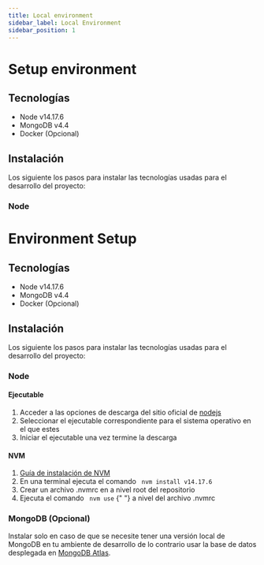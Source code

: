 ```yaml
---
title: Local environment
sidebar_label: Local Environment
sidebar_position: 1
---
```


# Setup environment

## Tecnologías
- Node v14.17.6
- MongoDB v4.4
- Docker (Opcional)

## Instalación

Los siguiente los pasos para instalar las tecnologías usadas para el desarrollo del proyecto:

### Node

# Environment Setup

## Tecnologías
- Node v14.17.6
- MongoDB v4.4
- Docker (Opcional)

## Instalación

Los siguiente los pasos para instalar las tecnologías usadas para el desarrollo del proyecto:

### Node

#### Ejecutable

<ol>
  <li> Acceder a las opciones de descarga del sitio oficial de <a href="https://nodejs.org/download/release/v14.17.6/"> nodejs </a> </li>
  <li> Seleccionar el ejecutable correspondiente para el sistema operativo en el que estes </li>
  <li> Iniciar el ejecutable una vez termine la descarga </li>
</ol>


#### NVM
<ol>
  <li> <a href="https://github.com/nvm-sh/nvm#installing-and-updating"> Guía de instalación de NVM </a> </li>
  <li> En una terminal ejecuta el comando <code className="language-bash"> nvm install v14.17.6 </code> </li>
  <li> Crear un archivo .nvmrc en a nivel root del repositorio </li>
  <li> Ejecuta el comando <code className="language-bash"> nvm use</code> {" "} a nivel del archivo .nvmrc </li>
</ol>

### MongoDB (Opcional)

Instalar solo en caso de que se necesite tener una versión local de MongoDB en tu ambiente de desarrollo de lo contrario usar la base de datos desplegada en <a href="https://www.mongodb.com"> MongoDB Atlas</a>.
